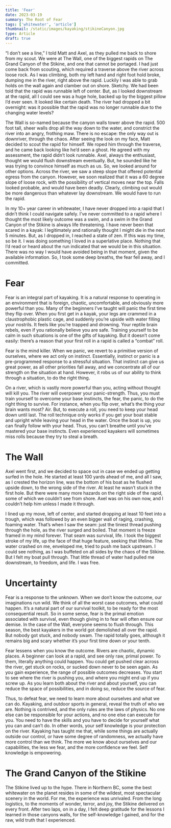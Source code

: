 ```yaml
---
title: 'Fear'
date: 2023-03-19
summary: The Root of Fear
tags: ['whitewater', 'article']
thumbnail: /static/images/kayaking/stikineCanyon.jpg
type: Article
draft: true
---
```


“I don’t see a line,” I told Matt and Axel, as they pulled me back to shore from my scout. We were at The Wall, one of the biggest rapids on The Grand Canyon of the Stikine, and one that cannot be portaged. I had just come back from scouting, which required a traverse above the river across loose rock. As I was climbing, both my left hand and right foot hold broke, dumping me in the river, right above the rapid. Luckily I was able to grab holds on the wall again and clamber out on shore. Sketchy. We had been told that the rapid was runnable left of center. But, as I looked downstream at the rapid, all I could see was a huge hole, backed up by the biggest pillow I’d ever seen. It looked like certain death. The river had dropped a bit overnight: was it possible that the rapid was no longer runnable due to the changing water levels?

The Wall is so-named because the canyon walls tower above the rapid. 500 foot tall, sheer walls drop all the way down to the water, and constrict the river into an angry, frothing maw. There is no escape: the only way out is downriver, through the chaos. After seeing the look on my face, Matt decided to scout the rapid for himself. We roped him through the traverse, and he came back looking like he’d seen a ghost. He agreed with my assessment, the rapid didn’t look runnable. Axel, always the enthusiast, thought we would flush downstream eventually. But, he sounded like he was trying to convince himself as much as us. So, we looked around for other options. Across the river, we saw a steep slope that offered potential egress from the canyon. However, we soon realized that it was a 60 degree slope of loose rock, with the possibility of vertical moves near the top. Falls looked probable, and would have been deadly. Clearly, climbing out would be more dangerous than whatever lay downstream. We would have to run the rapid.

In my 10+ year career in whitewater, I have never dropped into a rapid that I didn’t think I could navigate safely. I’ve never committed to a rapid where I thought the most likely outcome was a swim, and a swim in the Grand Canyon of the Stikine is always life threatening. I have never been that scared in a kayak: I legitimately and rationally thought I might die in the next 5 minutes. But, as I dropped in, I reached a state of zen. If this was my time, so be it. I was doing something I loved in a superlative place. Nothing that I’d read or heard about the run indicated that we would be in this situation. There was no way I would have avoided being in that moment, given the available information. So, I took some deep breaths, the fear fell away, and I committed.

# Fear

Fear is an integral part of kayaking. It is a natural response to operating in an environment that is foreign, chaotic, uncomfortable, and obviously more powerful than you. Many of the beginners I’ve taught will panic the first time they flip over. When you first get in a kayak, your legs are crammed in a claustrophobic plastic cage, and suddenly you’re upside with water filling your nostrils. It feels like you’re trapped and drowning. Your reptile brain rebels, even if you rationally believe you are safe. Training yourself to be calm in such situations is one of the gifts of kayaking. But it doesn’t come easily: there’s a reason that your first roll in a rapid is called a “combat” roll.

Fear is the mind killer. When we panic, we revert to a primitive version of ourselves, where we act only on instinct. Essentially, instinct or panic is a pre-programmed response to a stressful situation. That instinct can give us great power, as all other priorities fall away, and we concentrate all of our strength on the situation at hand. However, it robs us of our ability to think through a situation, to do the right thing.

On a river, which is vastly more powerful than you, acting without thought will kill you. The river will overpower your panic-strength. Thus, you must train yourself to overcome your base instincts, the fear, the panic, to do the right thing to survive. For instance, when you flip over, what’s the thing your brain wants most? Air. But, to execute a roll, you need to keep your head down until last. The roll technique only works if you get your boat stable and upright while leaving your head in the water. Once the boat is up, you can finally follow with your head. Thus, you can’t breathe until you’ve mastered your base instincts. Even experienced kayakers will sometimes miss rolls because they try to steal a breath.

# The Wall

Axel went first, and we decided to space out in case we ended up getting surfed in the hole. He started at least 100 yards ahead of me, and all I saw, as I crested the horizon line, was the bottom of his boat as he flushed upside down, to the wrong side of the river. At least he wasn’t stuck in the first hole. But there were many more hazards on the right side of the rapid, some of which we couldn’t see from shore. Axel was on his own now, and I couldn’t help him unless I made it through.

I lined up my move, left of center, and started dropping at least 10 feet into a trough, which was followed by an even bigger wall of raging, crashing, foaming water. That’s when I saw the seam: just the tiniest thread pushing through the hole, as the river surged and boiled. That moment is freeze framed in my mind forever. That seam was survival, life. I took the biggest stroke of my life, up the face of that huge feature, seeking that lifeline. The water crashed on me, enveloped me, tried to push me back upstream. I could see nothing, as I was buffeted on all sides by the chaos of the Stikine. But I felt my boat pull through. That little thread of water had pulled me downstream, to freedom, and life. I was free.

# Uncertainty

Fear is a response to the unknown. When we don’t know the outcome, our imaginations run wild. We think of all the worst case outcomes, what could happen. It’s a natural part of our survival toolkit, to be ready for the most consequential result. So in some sense, fear is the primal emotion associated with survival, even though giving in to fear will often ensure our demise. In the case of the Wall, everyone seems to flush through. This season, the best kayakers in the world got demolished all over the rapid. But nobody got stuck, and nobody swam. The rapid totally goes, although it remains big and scary whether it’s your first time down or your tenth.

Fear lessens when you know the outcome. Rivers are chaotic, dynamic places. A beginner can look at a rapid, and see only raw, primal power. To them, literally anything could happen. You could get pushed clear across the river, get stuck on rocks, or sucked down never to be seen again. As you gain experience, the range of possible outcomes decreases. You start to see where the river is pushing you, and where you might end up if you screw up. As you learn both about the river and about yourself, you can reduce the space of possibilities, and in doing so, reduce the source of fear.

Thus, to defeat fear, we need to learn more about ourselves and what we can do. Kayaking, and outdoor sports in general, reveal the truth of who we are. Nothing is contrived, and the only rules are the laws of physics. No one else can be responsible for your actions, and no one else can execute for you. You need to have the skills and you have to decide for yourself what you can and can’t do. In other words, your self knowledge is your protection on the river. Kayaking has taught me that, while some things are actually outside our control, or have some degree of randomness, we actually have more control than we think. The more we know about ourselves and our capabilities, the less we fear, and the more confidence we feel. Self knowledge is empowering.

# The Grand Canyon of the Stikine

The Stikine lived up to the hype. There in Northern BC, some the best whitewater on the planet resides in some of the wildest, most spectacular scenery in the world. For me, the experience was unrivaled. From the long logistics, to the moments of wonder, terror, and joy, the Stikine delivered on every front. After two laps, on in a day, I felt deep gratitude for the lessons I learned in those canyons walls, for the self-knowledge I gained, and for the raw, wild truth that I experienced.

